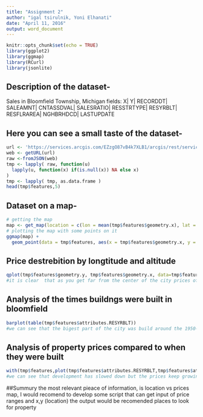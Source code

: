 ```yaml
---
title: "Assignment 2"
author: "igal tsirulnik, Yoni Elhanati"
date: "April 11, 2016"
output: word_document
---
```


```r
knitr::opts_chunk$set(echo = TRUE)
library(ggplot2)
library(ggmap)
library(RCurl)
library(jsonlite)


```

## Description of the dataset-
Sales in Bloomfield Township, Michigan
fields:
X| Y|	RECORDDT|	SALEAMNT|	CNTASSDVAL|	SALESRATIO|	RESSTRTYPE|	RESYRBLT|	RESFLRAREA|	NGHBRHDCD|	LASTUPDATE


## Here you can see a small taste of the dataset-
```r
url <- 'https://services.arcgis.com/EZzgO87vB4k7XLB1/arcgis/rest/services/BloomfieldSales/FeatureServer/0/query?where=1%3D1&outFields=RECORDDT,SALEAMNT,RESYRBLT&outSR=4326&f=json'
web <- getURL(url)
raw <-fromJSON(web)
tmp <- lapply( raw, function(u) 
  lapply(u, function(x) if(is.null(x)) NA else x)
)
tmp <- lapply( tmp, as.data.frame )
head(tmp$features,5)

```

## Dataset on a map-
```r
# getting the map
map <- get_map(location = c(lon = mean(tmp$features$geometry.x), lat = mean(tmp$features$geometry.y)), zoom = 12,maptype = "terrain", scale = 2)
# plotting the map with some points on it
ggmap(map) +
  geom_point(data = tmp$features, aes(x = tmp$features$geometry.x, y = tmp$features$geometry.y , alpha = 0), size = 3, shape = 21) +  guides(fill=TRUE, alpha=FALSE, size=FALSE)

```

## Price destrebition by longtitude and altitude
```r
qplot(tmp$features$geometry.y, tmp$features$geometry.x, data=tmp$features,col= tmp$features$attributes.RECORDDT)
#it is clear  that as you get far from the center of the city prices of property goes down
```

## Analysis of the times buildngs were built in bloomfield
```r
barplot(table(tmp$features$attributes.RESYRBLT))
#we can see that the bigest part of the city was build around the 1950-1970 and since then development of the city slowed down

```

## Analysis of property prices compared to when they were built
```r
with(tmp$features,plot(tmp$features$attributes.RESYRBLT,tmp$features$attributes.SALEAMNT, xlim=c(1950,2008)))
#we can see that development has slowed down but the prices keep growing steadly

```


##Summury
the most relevant pieace of information, is location vs prices map, I would recomend to develop some script that can get input of price ranges and x,y (location) the output would be recomended places to look for property


